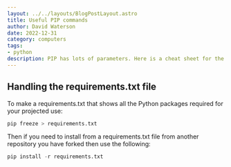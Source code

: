 ```yaml
---
layout: ../../layouts/BlogPostLayout.astro
title: Useful PIP commands
author: David Waterson
date: 2022-12-31
category: computers
tags:
- python
description: PIP has lots of parameters. Here is a cheat sheet for the most common ones.    
---
```


## Handling the requirements.txt file

To make a requirements.txt that shows all the Python packages required for your projected use:

```py
pip freeze > requirements.txt
```

Then if you need to install from a requirements.txt file from another repository you have forked then use the following:

```py
pip install -r requirements.txt
```

